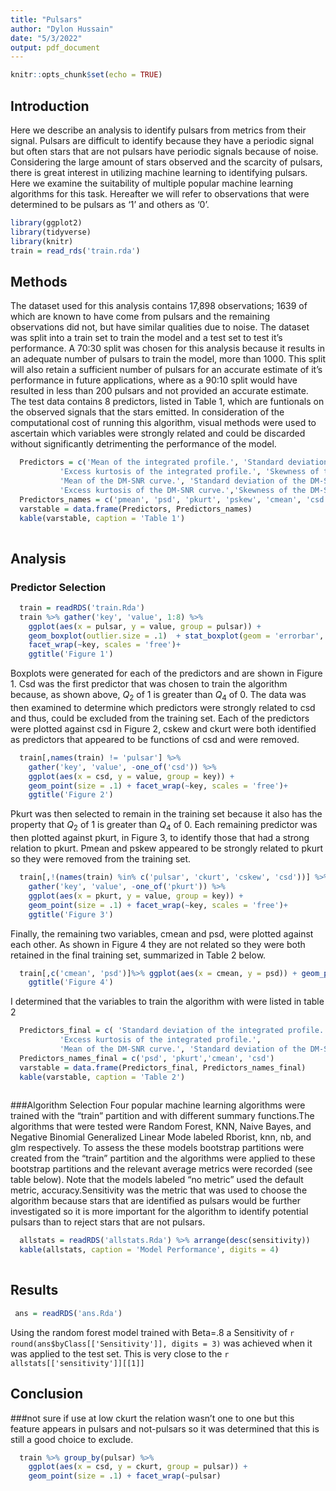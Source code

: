 ```yaml
---
title: "Pulsars"
author: "Dylon Hussain"
date: "5/3/2022"
output: pdf_document
---
```


```r
knitr::opts_chunk$set(echo = TRUE)
```
## Introduction
Here we describe an analysis to identify pulsars from metrics from their signal. Pulsars are difficult to identify because they have a periodic signal but often stars that are not pulsars have periodic signals because of noise. Considering the large amount of stars observed and the scarcity of pulsars, there is great interest in utilizing machine learning to identifying pulsars. Here we examine the suitability of multiple popular machine learning algorithms for this task. Hereafter we will refer to observations that were determined to be pulsars as '1' and others as '0'.  

```r
library(ggplot2)
library(tidyverse)
library(knitr)
train = read_rds('train.rda')
```

## Methods
The dataset used for this analysis contains 17,898 observations; 1639 of which are known to have come from pulsars and the remaining observations did not, but have similar qualities due to noise. The dataset was split into a train set to train the model and a test set to test it's performance. A 70:30 split was chosen for this analysis because it results in an adequate number of pulsars to train the model, more than 1000. This split will also retain a sufficient number of pulsars for an accurate estimate of it's performance in future applications, where as a 90:10 split would have resulted in less than 200 pulsars and not provided an accurate estimate. The test data contains 8 predictors, listed in Table 1, which are funtionals on the observed signals that the stars emitted. In consideration of the computational cost of running this algorithm, visual methods were used to ascertain which variables were strongly related and could be discarded without significantly detrimenting the performance of the model.
```r
  Predictors = c('Mean of the integrated profile.', 'Standard deviation of the integrated profile.',
           'Excess kurtosis of the integrated profile.', 'Skewness of the integrated profile.',
           'Mean of the DM-SNR curve.', 'Standard deviation of the DM-SNR curve.',
           'Excess kurtosis of the DM-SNR curve.','Skewness of the DM-SNR curve.')
  Predictors_names = c('pmean', 'psd', 'pkurt', 'pskew', 'cmean', 'csd', 'ckurt', 'cskew')
  varstable = data.frame(Predictors, Predictors_names)
  kable(varstable, caption = 'Table 1')
  
```

## Analysis

### Predictor Selection

```r
  train = readRDS('train.Rda')
  train %>% gather('key', 'value', 1:8) %>%  
    ggplot(aes(x = pulsar, y = value, group = pulsar)) + 
    geom_boxplot(outlier.size = .1)  + stat_boxplot(geom = 'errorbar', width = .5)+
    facet_wrap(~key, scales = 'free')+
    ggtitle('Figure 1')
```
Boxplots were generated for each of the predictors and are shown in Figure 1. Csd was the first predictor that was chosen to train the algorithm because, as shown above, $Q_2$ of 1 is greater than $Q_4$ of 0. The data was then examined to determine which predictors were strongly related to csd and thus, could be excluded from the training set. Each of the predictors were plotted against csd in Figure 2, cskew and ckurt were both identified as predictors that appeared to be functions of csd and were removed. 

```r
  train[,names(train) != 'pulsar'] %>% 
    gather('key', 'value', -one_of('csd')) %>% 
    ggplot(aes(x = csd, y = value, group = key)) + 
    geom_point(size = .1) + facet_wrap(~key, scales = 'free')+
    ggtitle('Figure 2')
```
Pkurt was then selected to remain in the training set because it also has the property that $Q_2$ of 1 is greater than $Q_4$ of 0. Each remaining predictor was then plotted against pkurt, in Figure 3, to identify those that had a strong relation to pkurt. Pmean and pskew appeared to be strongly related to pkurt so they were removed from the training set. 
```r
  train[,!(names(train) %in% c('pulsar', 'ckurt', 'cskew', 'csd'))] %>% 
    gather('key', 'value', -one_of('pkurt')) %>% 
    ggplot(aes(x = pkurt, y = value, group = key)) + 
    geom_point(size = .1) + facet_wrap(~key, scales = 'free')+
    ggtitle('Figure 3')
```

  

Finally, the remaining two variables, cmean and psd, were plotted against each other. As shown in Figure 4 they are not related so they were both retained in the final training set, summarized in Table 2 below. 

```r
  train[,c('cmean', 'psd')]%>% ggplot(aes(x = cmean, y = psd)) + geom_point(size = .1) +
    ggtitle('Figure 4')
```
I determined that the variables to train the algorithm with were listed in table 2
```r
  Predictors_final = c( 'Standard deviation of the integrated profile.',
           'Excess kurtosis of the integrated profile.',
           'Mean of the DM-SNR curve.', 'Standard deviation of the DM-SNR curve.')
  Predictors_names_final = c('psd', 'pkurt','cmean', 'csd')
  varstable = data.frame(Predictors_final, Predictors_names_final)
  kable(varstable, caption = 'Table 2')
  
```

###Algorithm Selection 
Four popular machine learning algorithms were trained with the "train" partition and with different summary functions.The algorithms that were tested were Random Forest, KNN, Naive Bayes, and Negative Binomial Generalized Linear Mode labeled Rborist, knn, nb, and glm respectively. To assess the these models bootstrap partitions were created from the "train" partition and the algorithms were applied to these bootstrap partitions and the relevant average metrics were recorded (see table below). Note that the models labeled "no metric" used the default metric, accuracy.Sensitivity was the metric that was used to choose the algorithm because stars that are identified as pulsars would be further investigated so it is more important for the algorithm to identify potential pulsars than to reject stars that are not pulsars. 

```r
  allstats = readRDS('allstats.Rda') %>% arrange(desc(sensitivity)) 
  kable(allstats, caption = 'Model Performance', digits = 4)
  
```

## Results
```r
 ans = readRDS('ans.Rda')
```
Using the random forest model trained with Beta=.8 a Sensitivity of `r  round(ans$byClass[['Sensitivity']], digits = 3)` was achieved when it was applied to the test set. This is very close to the `r allstats[['sensitivity']][[1]]` 


## Conclusion

###not sure if use
at low ckurt the relation wasn't one to one but this feature appears in pulsars and not-pulsars so it was determined that this is still a good choice to exclude.
```R
  train %>% group_by(pulsar) %>%
    ggplot(aes(x = csd, y = ckurt, group = pulsar)) + 
    geom_point(size = .1) + facet_wrap(~pulsar)
```
